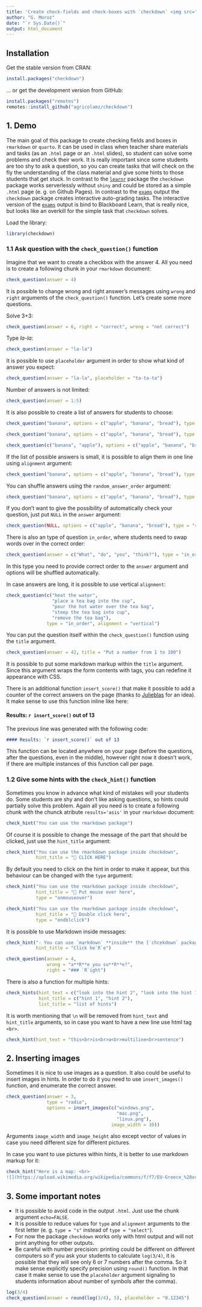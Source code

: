 ```yaml
---
title: 'Create check-fields and check-boxes with `checkdown` <img src="../man/figures/logo.png" align="right" width="120" />'
author: "G. Moroz"
date: "`r Sys.Date()`"
output: html_document
---
```


## Installation

Get the stable version from CRAN:

```r
install.packages("checkdown")
```

… or get the development version from GitHub:

```r
install.packages("remotes")
remotes::install_github("agricolamz/checkdown")
```

## 1. Demo

The main goal of this package to create checking fields and boxes in `rmarkdown` or `quarto`. It can be used in class when teacher share materials and tasks (as an `.html` page or an `.html` slides), so student can solve some problems and check their work. It is really important since some students are too shy to ask a question, so you can create tasks that will check on the fly the understanding of the class material and give some hints to those students that get stuck. In contrast to the [`learnr`](https://rstudio.github.io/learnr/index.html) package the `checkdown` package works serverlessly without `shiny` and could be stored as a simple `.html` page (e. g. on Github Pages). In contrast to the [`exams`](https://www.r-exams.org/) output the `checkdown` package creates interactive auto-grading tasks. The interactive version of the [`exams`](https://www.r-exams.org/) output is bind to Blackboard Learn, that is really nice, but looks like an overkill for the simple task that `checkdown` solves.

Load the library:

```r
library(checkdown)
```

### 1.1 Ask question with the `check_question()` function

Imagine that we want to create a checkbox with the answer 4. All you need is to create a following chunk in your `rmarkdown` document:

```r
check_question(answer = 4)
```

It is possible to change wrong and right answer's messages using `wrong` and `right` arguments of the `check_question()` function. Let's create some more questions.

Solve 3+3:

```r
check_question(answer = 6, right = "correct", wrong = "not correct")
```

Type *la-la*:

```r
check_question(answer = "la-la")
```

It is possible to use `placeholder` argument in order to show what kind of answer you expect:

```r
check_question(answer = "la-la", placeholder = "ta-ta-ta")
```

Number of answers is not limited:

```r
check_question(answer = 1:5)
```

It is also possible to create a list of answers for students to choose:

```r
check_question("banana", options = c("apple", "banana", "bread"), type = "select")

check_question("banana", options = c("apple", "banana", "bread"), type = "radio")

check_question(c("banana", "apple"), options = c("apple", "banana", "bread"), type = "checkbox")
```

If the list of possible answers is small, it is possible to align them in one line using `alignment` argument:

```r
check_question("banana", options = c("apple", "banana", "bread"), type = "radio", alignment = "horizontal")
```

You can shuffle answers using the `random_answer_order` argument:

```r
check_question("banana", options = c("apple", "banana", "bread"), type = "radio", random_answer_order = TRUE)
```

If you don't want to give the possibility of automatically check your question, just put `NULL` in the `answer` argument:

```r
check_question(NULL, options = c("apple", "banana", "bread"), type = "radio")
```

There is also an type of question `in_order`, where students need to swap words over in the correct order:

```r
check_question(answer = c("What", "do", "you", "think?"), type = "in_order")
```

In this type you need to provide correct order to the `answer` argument and options will be shuffled automatically.

In case answers are long, it is possible to use vertical `alignment`:

```r
check_question(c("heat the water", 
                 "place a tea bag into the cup",
                 "pour the hot water over the tea bag",
                 "steep the tea bag into cup",
                 "remove the tea bag"), 
               type = "in_order", alignment = "vertical")
```

You can put the question itself within the `check_question()` function using the `title` argument.

```r
check_question(answer = 42, title = "Put a number from 1 to 100")
```

It is possible to put some markdown markup within the `title` argument. Since this argument wraps the form contents with \code{fieldset} tags, you can redefine it appearance with CSS.

There is an additional function `insert_score()` that make it possible to add a counter of the correct answers on the page (thanks to [Julieblas](https://github.com/Julieblas) for an idea). It make sense to use this function inline like here: 

#### Results: `r insert_score()` out of 13

The previous line was generated with the following code:

```markdown
#### Results: `r insert_score()` out of 13
```

This function can be located anywhere on your page (before the questions, after the questions, even in the middle), however right now it doesn't work, if there are multiple instances of this function call per page.

### 1.2 Give some hints with the `check_hint()` function

Sometimes you know in advance what kind of mistakes will your students do. Some students are shy and don't like asking questions, so hints could partially solve this problem. Again all you need is to create a following chunk with the chunck atribute `results='asis'` in your `rmarkdown` document:

```r
check_hint("You can use the rmarkdown package")
```

Of course it is possible to change the message of the part that should be clicked, just use the `hint_title` argument:

```r
check_hint("You can use the rmarkdown package inside checkdown",
           hint_title = "🔎 CLICK HERE")
```

By default you need to click on the hint in order to make it appear, but this behaviour can be changed with the `type` argument:

```r
check_hint("You can use the rmarkdown package inside checkdown",
           hint_title = "🔎 Put mouse over here",
           type = "onmouseover")

check_hint("You can use the rmarkdown package inside checkdown",
           hint_title = "🔎 Double click here",
           type = "ondblclick")
```

It is possible to use Markdown inside messages:

```r
check_hint("- You can use `markdown` **inside** the [`chcekdown` package](https://agricolamz.github.io/checkdown/)",
           hint_title = "Click he`R`e")

check_question(answer = 4, 
               wrong = "a**R**e you su**R**e?", 
               right = "### `R`ight")
```

There is also a function for multiple hints:

```r
check_hints(hint_text = c("look into the hint 2", "look into the hint 1"),
            hint_title = c("hint 1", "hint 2"), 
            list_title = "list of hints")
```

It is worth mentioning that `\n` will be removed from `hint_text` and `hint_title` arguments, so in case you want to have a new line use html tag `<br>`. 

```r
check_hint(hint_text = "this<br>is<br>a<br>multiline<br>sentence")
```


## 2. Inserting images

Sometimes it is nice to use images as a question. It also could be useful to insert images in hints. In order to do it you need to use `insert_images()` function, and enumerate the correct answer.

```r
check_question(answer = 3, 
               type = "radio",
               options = insert_images(c("windows.png", 
                                         "mac.png",
                                         "linux.png"), 
                                       image_width = 30))
```

Arguments `image_width` and `image_height` also except vector of values in case you need different size for different pictures. 

In case you want to use pictures within hints, it is better to use markdown markup for it:

```r
check_hint("Here is a map: <br>
![](https://upload.wikimedia.org/wikipedia/commons/f/f7/EU-Greece_%28orthographic_projection%29.svg){width=10%}")
```



## 3. Some important notes

- It is possible to avoid code in the output `.html`. Just use the chunk argument `echo=FALSE`.
- It is possible to reduce values for `type` and `alignment` arguments to the first letter (e. g. `type = "s"` instead of `type = "select"`).
- For now the package `checkdown` works only with html output and will not print anything for other outputs.
- Be careful with number precision: printing could be different on different computers so if you ask your students to calculate `log(3/4)`, it is possible that they will see only 6 or 7 numbers after the comma. So it make sense explicitly specify precision using `round()` function. In that case it make sense to use the `placeholder` argument signaling to students information about number of symbols after the comma).

```r
log(3/4)
check_question(answer = round(log(3/4), 5), placeholder = "0.12345")
```
